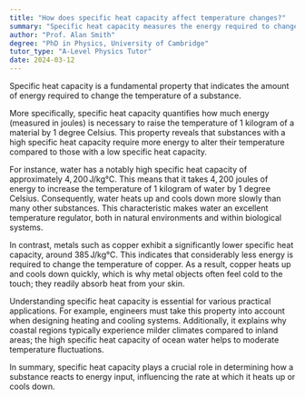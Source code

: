 ```yaml
---
title: "How does specific heat capacity affect temperature changes?"
summary: "Specific heat capacity measures the energy required to change a substance's temperature, indicating how much energy is needed for heating or cooling processes."
author: "Prof. Alan Smith"
degree: "PhD in Physics, University of Cambridge"
tutor_type: "A-Level Physics Tutor"
date: 2024-03-12
---
```


Specific heat capacity is a fundamental property that indicates the amount of energy required to change the temperature of a substance.

More specifically, specific heat capacity quantifies how much energy (measured in joules) is necessary to raise the temperature of 1 kilogram of a material by 1 degree Celsius. This property reveals that substances with a high specific heat capacity require more energy to alter their temperature compared to those with a low specific heat capacity.

For instance, water has a notably high specific heat capacity of approximately $4,200 \, \text{J/kg°C}$. This means that it takes $4,200$ joules of energy to increase the temperature of $1$ kilogram of water by $1$ degree Celsius. Consequently, water heats up and cools down more slowly than many other substances. This characteristic makes water an excellent temperature regulator, both in natural environments and within biological systems.

In contrast, metals such as copper exhibit a significantly lower specific heat capacity, around $385 \, \text{J/kg°C}$. This indicates that considerably less energy is required to change the temperature of copper. As a result, copper heats up and cools down quickly, which is why metal objects often feel cold to the touch; they readily absorb heat from your skin.

Understanding specific heat capacity is essential for various practical applications. For example, engineers must take this property into account when designing heating and cooling systems. Additionally, it explains why coastal regions typically experience milder climates compared to inland areas; the high specific heat capacity of ocean water helps to moderate temperature fluctuations.

In summary, specific heat capacity plays a crucial role in determining how a substance reacts to energy input, influencing the rate at which it heats up or cools down.
    